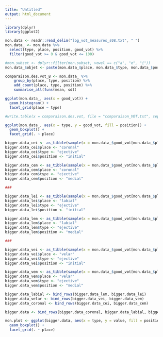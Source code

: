 ```yaml
---
title: "Untitled"
output: html_document
---
```

```r
library(dplyr)
library(ggplot2)
```

```r
mon.data <- readr::read_delim("log_vot_measures_s08.txt", " ")
mon.data_ <- mon.data %>%
  select(type, place, position, good_vot) %>%
  filter(good_vot >= 0 & good_vot <= 100) 

#mon.subset <- dplyr::filter(mon.subset, vowel == c("a", "e", "i"))
mon.data_$objet <- paste(mon.data_$place, mon.data_$type, mon.data_$position)

comparaison.des.vot_B <- mon.data_ %>%
    group_by(place, type, position) %>%
    add_count(place, type, position) %>%
    summarise_all(funs(mean, sd))

ggplot(mon.data_, aes(x = good_vot)) + 
  geom_histogram() + 
  facet_grid(place ~ type)

#write.table(x = comparaison.des.vot, file = "comparaison_VOT.txt", sep = "\t", col.names = T, row.names = F, quote = F)
```

```r
ggplot(mon.data_, aes(x = type, y = good_vot, fill = position)) +
  geom_boxplot() +
  facet_grid(. ~ place)
```

```r
bigger.data_cei <- as_tibble(sample(x = mon.data_$good_vot[mon.data_$place=="coronal" & mon.data_$type=="ejective" & mon.data_$position=="initial"], size = 400, replace = T))
bigger.data_cei$place <- "coronal"
bigger.data_cei$type <- "ejective"
bigger.data_cei$position <- "initial"

bigger.data_cem <- as_tibble(sample(x = mon.data_$good_vot[mon.data_$place=="coronal" & mon.data_$type=="ejective" & mon.data_$position=="medial"], size = 400, replace = T))
bigger.data_cem$place <- "coronal"
bigger.data_cem$type <- "ejective"
bigger.data_cem$position <- "medial"

###

bigger.data_lei <- as_tibble(sample(x = mon.data_$good_vot[mon.data_$place=="labial" & mon.data_$type=="ejective" & mon.data_$position=="initial"], size = 400, replace = T))
bigger.data_lei$place <- "labial"
bigger.data_lei$type <- "ejective"
bigger.data_lei$position <- "initial"

bigger.data_lem <- as_tibble(sample(x = mon.data_$good_vot[mon.data_$place=="labial" & mon.data_$type=="ejective" & mon.data_$position=="medial"], size = 400, replace = T))
bigger.data_lem$place <- "labial"
bigger.data_lem$type <- "ejective"
bigger.data_lem$position <- "medial"

###

bigger.data_vei <- as_tibble(sample(x = mon.data_$good_vot[mon.data_$place=="velar" & mon.data_$type=="ejective" & mon.data_$position=="initial"], size = 400, replace = T))
bigger.data_vei$place <- "velar"
bigger.data_vei$type <- "ejective"
bigger.data_vei$position <- "initial"

bigger.data_vem <- as_tibble(sample(x = mon.data_$good_vot[mon.data_$place=="velar" & mon.data_$type=="ejective" & mon.data_$position=="medial"], size = 400, replace = T))
bigger.data_vem$place <- "velar"
bigger.data_vem$type <- "ejective"
bigger.data_vem$position <- "medial"

bigger.data_labial <- bind_rows(bigger.data_lem, bigger.data_lei) 
bigger.data_velar <- bind_rows(bigger.data_vei, bigger.data_vem)
bigger.data_coronal <- bind_rows(bigger.data_cei, bigger.data_cem)

bigger.data <- bind_rows(bigger.data_coronal, bigger.data_labial, bigger.data_velar)

mon.plot <- ggplot(bigger.data, aes(x = type, y = value, fill = position)) +
  geom_boxplot() +
  facet_grid(. ~ place)
```

